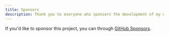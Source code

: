 ```yaml
---
title: Sponsors
description: Thank you to everyone who sponsors the development of my open source projects.
---
```


If you'd like to sponsor this project, you can through [GitHub Sponsors](https://github.com/sponsors/markmead).

<SponsorGrid />
